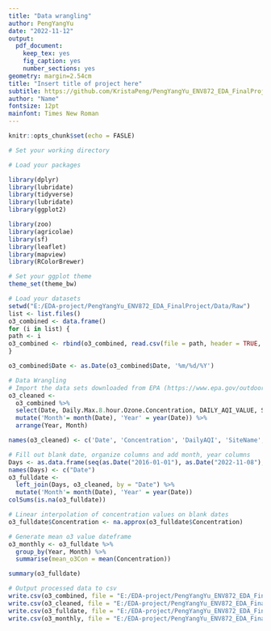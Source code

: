 ---
title: "Data wrangling"
author: PengYangYu
date: "2022-11-12"
output: 
  pdf_document:
    keep_tex: yes
    fig_caption: yes
    number_sections: yes
geometry: margin=2.54cm
title: "Insert title of project here"
subtitle: https://github.com/KristaPeng/PengYangYu_ENV872_EDA_FinalProject.git
author: "Name"
fontsize: 12pt
mainfont: Times New Roman
---

```{r setup, include=FALSE}
knitr::opts_chunk$set(echo = FASLE)
```


```{r setup, include=FALSE, echo = FALSE}
# Set your working directory

# Load your packages

library(dplyr)
library(lubridate)
library(tidyverse)
library(lubridate)
library(ggplot2)

library(zoo)
library(agricolae)
library(sf)
library(leaflet)
library(mapview)
library(RColorBrewer)

# Set your ggplot theme
theme_set(theme_bw)

# Load your datasets
setwd("E:/EDA-project/PengYangYu_ENV872_EDA_FinalProject/Data/Raw")
list <- list.files()
o3_combined <- data.frame()
for (i in list) {
path <- i
o3_combined <- rbind(o3_combined, read.csv(file = path, header = TRUE, stringsAsFactors = TRUE))
}

o3_combined$Date <- as.Date(o3_combined$Date, '%m/%d/%Y')

# Data Wrangling
# Import the data sets downloaded from EPA (https://www.epa.gov/outdoor-air-quality-data/download-daily-data) 
o3_cleaned <- 
  o3_combined %>%
  select(Date, Daily.Max.8.hour.Ozone.Concentration, DAILY_AQI_VALUE, Site.Name, COUNTY, SITE_LATITUDE, SITE_LONGITUDE) %>%
  mutate('Month'= month(Date), 'Year' = year(Date)) %>%
  arrange(Year, Month)

names(o3_cleaned) <- c('Date', 'Concentration', 'DailyAQI', 'SiteName', 'County', 'Latitude', 'Longitude', 'Month','Year')

# Fill out blank date, organize columns and add month, year columns
Days <- as.data.frame(seq(as.Date("2016-01-01"), as.Date("2022-11-08"), "days"))
names(Days) <- c("Date")
o3_fulldate <- 
  left_join(Days, o3_cleaned, by = "Date") %>%
  mutate('Month'= month(Date), 'Year' = year(Date))
colSums(is.na(o3_fulldate))

# Linear interpolation of concentration values on blank dates
o3_fulldate$Concentration <- na.approx(o3_fulldate$Concentration)

# Generate mean o3 value dateframe
o3_monthly <- o3_fulldate %>%
  group_by(Year, Month) %>%
  summarise(mean_o3Con = mean(Concentration))

summary(o3_fulldate)

# Output processed data to csv
write.csv(o3_combined, file = "E:/EDA-project/PengYangYu_ENV872_EDA_FinalProject/Data/Processed/o3_combined.csv")
write.csv(o3_cleaned, file = "E:/EDA-project/PengYangYu_ENV872_EDA_FinalProject/Data/Processed/o3_cleaned.csv")
write.csv(o3_fulldate, file = "E:/EDA-project/PengYangYu_ENV872_EDA_FinalProject/Data/Processed/o3_fulldate.csv")
write.csv(o3_monthly, file = "E:/EDA-project/PengYangYu_ENV872_EDA_FinalProject/Data/Processed/o3_monthly.csv")
```
